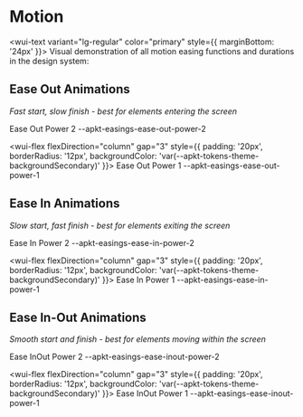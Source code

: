 

<Meta title="Theme/Motion" />

# Motion

<Title>Motion</Title>

<wui-text variant="lg-regular" color="primary" style={{ marginBottom: '24px' }}>
Visual demonstration of all motion easing functions and durations in the design system:
</wui-text>

## Ease Out Animations

_Fast start, slow finish - best for elements entering the screen_

<wui-flex flexDirection="column" gap="6">
  <wui-flex flexDirection="column" gap="3" style={{ padding: '20px', borderRadius: '12px', backgroundColor: 'var(--apkt-tokens-theme-foregroundAccent010)' }}>
    <wui-text variant="sm-medium" color="inverse">Ease Out Power 2</wui-text>
    <wui-text variant="sm-regular" color="inverse">--apkt-easings-ease-out-power-2</wui-text>
    <div style={{ width: '100%', height: '60px', position: 'relative', backgroundColor: 'var(--apkt-tokens-core-foregroundAccent010)', borderRadius: '8px', border: '1px dotted var(--apkt-tokens-core-foregroundAccent060)', overflow: 'hidden' }}>
      <div style={{ position: 'absolute', left: '12px', top: '50%', transform: 'translateY(-50%)', width: '16px', height: '16px', backgroundColor: 'var(--apkt-tokens-core-foregroundAccent060)', borderRadius: '50%', animation: 'easeOutPower2 2s var(--apkt-easings-ease-out-power-2) infinite alternate' }} />
    </div>
  </wui-flex>

<wui-flex flexDirection="column" gap="3" style={{ padding: '20px', borderRadius: '12px', backgroundColor: 'var(--apkt-tokens-theme-backgroundSecondary)' }}>
<wui-text variant="sm-medium" color="inverse">Ease Out Power 1</wui-text>
<wui-text variant="sm-regular" color="inverse">--apkt-easings-ease-out-power-1</wui-text>

<div style={{ width: '100%', height: '60px', position: 'relative', backgroundColor: 'var(--apkt-tokens-core-foregroundAccent010)', borderRadius: '8px', border: '1px dotted var(--apkt-tokens-core-foregroundAccent060)', overflow: 'hidden' }}>
<div style={{ position: 'absolute', left: '12px', top: '50%', transform: 'translateY(-50%)', width: '16px', height: '16px', backgroundColor: 'var(--apkt-tokens-core-foregroundAccent060)', borderRadius: '50%', animation: 'easeOutPower1 2s var(--apkt-easings-ease-out-power-1) infinite alternate' }} />
</div>
</wui-flex>
</wui-flex>

## Ease In Animations

_Slow start, fast finish - best for elements exiting the screen_

<wui-flex flexDirection="column" gap="6">
  <wui-flex flexDirection="column" gap="3" style={{ padding: '20px', borderRadius: '12px', backgroundColor: 'var(--apkt-tokens-theme-backgroundSecondary)' }}>
    <wui-text variant="sm-medium" color="inverse">Ease In Power 2</wui-text>
    <wui-text variant="sm-regular" color="inverse">--apkt-easings-ease-in-power-2</wui-text>
    <div style={{ width: '100%', height: '60px', position: 'relative', backgroundColor: 'var(--apkt-tokens-core-foregroundAccent010)', borderRadius: '8px', border: '1px dotted var(--apkt-tokens-core-foregroundAccent060)', overflow: 'hidden' }}>
      <div style={{ position: 'absolute', left: '12px', top: '50%', transform: 'translateY(-50%)', width: '16px', height: '16px', backgroundColor: 'var(--apkt-tokens-core-foregroundAccent060)', borderRadius: '50%', animation: 'easeInPower2 2s var(--apkt-easings-ease-in-power-2) infinite alternate' }} />
    </div>
  </wui-flex>

<wui-flex flexDirection="column" gap="3" style={{ padding: '20px', borderRadius: '12px', backgroundColor: 'var(--apkt-tokens-theme-backgroundSecondary)' }}>
<wui-text variant="sm-medium" color="inverse">Ease In Power 1</wui-text>
<wui-text variant="sm-regular" color="inverse">--apkt-easings-ease-in-power-1</wui-text>

<div style={{ width: '100%', height: '60px', position: 'relative', backgroundColor: 'var(--apkt-tokens-core-foregroundAccent010)', borderRadius: '8px', border: '1px dotted var(--apkt-tokens-core-foregroundAccent060)', overflow: 'hidden' }}>
<div style={{ position: 'absolute', left: '12px', top: '50%', transform: 'translateY(-50%)', width: '16px', height: '16px', backgroundColor: 'var(--apkt-tokens-core-foregroundAccent060)', borderRadius: '50%', animation: 'easeInPower1 2s var(--apkt-easings-ease-in-power-1) infinite alternate' }} />
</div>
</wui-flex>
</wui-flex>

## Ease In-Out Animations

_Smooth start and finish - best for elements moving within the screen_

<wui-flex flexDirection="column" gap="6">
  <wui-flex flexDirection="column" gap="3" style={{ padding: '20px', borderRadius: '12px', backgroundColor: 'var(--apkt-tokens-theme-foregroundAccent010)' }}>
    <wui-text variant="sm-medium" color="inverse">Ease InOut Power 2</wui-text>
    <wui-text variant="sm-regular" color="inverse">--apkt-easings-ease-inout-power-2</wui-text>
    <div style={{ width: '100%', height: '60px', position: 'relative', backgroundColor: 'var(--apkt-tokens-core-foregroundAccent010)', borderRadius: '8px', border: '1px dotted var(--apkt-tokens-core-foregroundAccent060)', overflow: 'hidden' }}>
      <div style={{ position: 'absolute', left: '12px', top: '50%', transform: 'translateY(-50%)', width: '16px', height: '16px', backgroundColor: 'var(--apkt-tokens-core-foregroundAccent060)', borderRadius: '50%', animation: 'easeInOutPower2 2s var(--apkt-easings-ease-inout-power-2) infinite alternate' }} />
    </div>
  </wui-flex>

<wui-flex flexDirection="column" gap="3" style={{ padding: '20px', borderRadius: '12px', backgroundColor: 'var(--apkt-tokens-theme-backgroundSecondary)' }}>
<wui-text variant="sm-medium" color="inverse">Ease InOut Power 1</wui-text>
<wui-text variant="sm-regular" color="inverse">--apkt-easings-ease-inout-power-1</wui-text>

<div style={{ width: '100%', height: '60px', position: 'relative', backgroundColor: 'var(--apkt-tokens-core-foregroundAccent010)', borderRadius: '8px', border: '1px dotted var(--apkt-tokens-core-foregroundAccent060)', overflow: 'hidden' }}>
<div style={{ position: 'absolute', left: '12px', top: '50%', transform: 'translateY(-50%)', width: '16px', height: '16px', backgroundColor: 'var(--apkt-tokens-core-foregroundAccent060)', borderRadius: '50%', animation: 'easeInOutPower1 2s var(--apkt-easings-ease-inout-power-1) infinite alternate' }} />
</div>
</wui-flex>
</wui-flex>

<style>
  {`
@keyframes easeOutPower2 { 0% { left: 12px; } 100% { left: calc(100% - 28px); } }
@keyframes easeOutPower1 { 0% { left: 12px; } 100% { left: calc(100% - 28px); } }
@keyframes easeInPower2 { 0% { left: 12px; } 100% { left: calc(100% - 28px); } }
@keyframes easeInPower1 { 0% { left: 12px; } 100% { left: calc(100% - 28px); } }
@keyframes easeInOutPower2 { 0% { left: 12px; } 100% { left: calc(100% - 28px); } }
@keyframes easeInOutPower1 { 0% { left: 12px; } 100% { left: calc(100% - 28px); } }
`}
</style>
